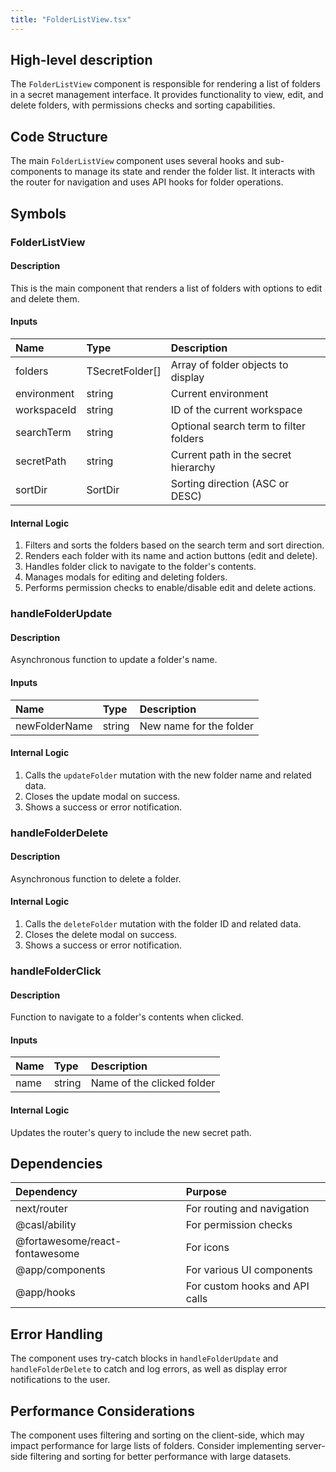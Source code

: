 ```yaml
---
title: "FolderListView.tsx"
---
```


## High-level description
The `FolderListView` component is responsible for rendering a list of folders in a secret management interface. It provides functionality to view, edit, and delete folders, with permissions checks and sorting capabilities.

## Code Structure
The main `FolderListView` component uses several hooks and sub-components to manage its state and render the folder list. It interacts with the router for navigation and uses API hooks for folder operations.

## Symbols

### FolderListView
#### Description
This is the main component that renders a list of folders with options to edit and delete them.

#### Inputs
| Name | Type | Description |
|:-----|:-----|:------------|
| folders | TSecretFolder[] | Array of folder objects to display |
| environment | string | Current environment |
| workspaceId | string | ID of the current workspace |
| searchTerm | string | Optional search term to filter folders |
| secretPath | string | Current path in the secret hierarchy |
| sortDir | SortDir | Sorting direction (ASC or DESC) |

#### Internal Logic
1. Filters and sorts the folders based on the search term and sort direction.
2. Renders each folder with its name and action buttons (edit and delete).
3. Handles folder click to navigate to the folder's contents.
4. Manages modals for editing and deleting folders.
5. Performs permission checks to enable/disable edit and delete actions.

### handleFolderUpdate
#### Description
Asynchronous function to update a folder's name.

#### Inputs
| Name | Type | Description |
|:-----|:-----|:------------|
| newFolderName | string | New name for the folder |

#### Internal Logic
1. Calls the `updateFolder` mutation with the new folder name and related data.
2. Closes the update modal on success.
3. Shows a success or error notification.

### handleFolderDelete
#### Description
Asynchronous function to delete a folder.

#### Internal Logic
1. Calls the `deleteFolder` mutation with the folder ID and related data.
2. Closes the delete modal on success.
3. Shows a success or error notification.

### handleFolderClick
#### Description
Function to navigate to a folder's contents when clicked.

#### Inputs
| Name | Type | Description |
|:-----|:-----|:------------|
| name | string | Name of the clicked folder |

#### Internal Logic
Updates the router's query to include the new secret path.

## Dependencies
| Dependency | Purpose |
|:-----------|:--------|
| next/router | For routing and navigation |
| @casl/ability | For permission checks |
| @fortawesome/react-fontawesome | For icons |
| @app/components | For various UI components |
| @app/hooks | For custom hooks and API calls |

## Error Handling
The component uses try-catch blocks in `handleFolderUpdate` and `handleFolderDelete` to catch and log errors, as well as display error notifications to the user.

## Performance Considerations
The component uses filtering and sorting on the client-side, which may impact performance for large lists of folders. Consider implementing server-side filtering and sorting for better performance with large datasets.